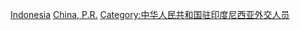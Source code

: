 [[Category:中華人民共和國駐外大使|Indonesia]]
[[Category:駐印度尼西亞大使|China, P.R.]]
[[Category:中华人民共和国驻印度尼西亚外交人员|Category:中华人民共和国驻印度尼西亚外交人员]]
